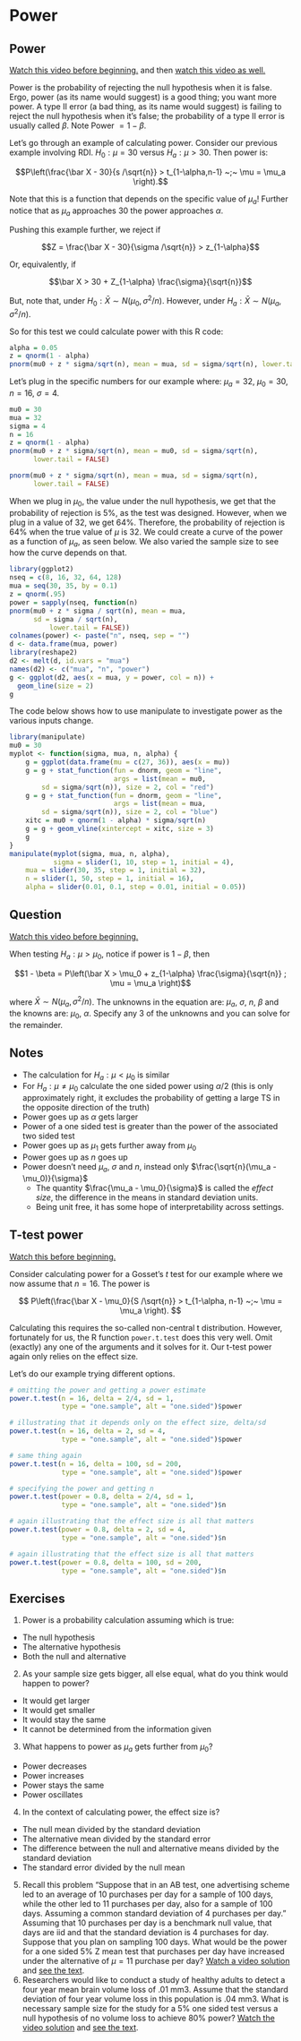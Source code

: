 # Power

## Power
[Watch this video before beginning.](http://youtu.be/-TsBOLiW4rQ?list=PLpl-gQkQivXiBmGyzLrUjzsblmQsLtkzJ)
and then
[watch this video as well.](http://youtu.be/GRS2b1aedmk?list=PLpl-gQkQivXiBmGyzLrUjzsblmQsLtkzJ)

Power is the probability of rejecting the null hypothesis when it is false.
Ergo, power (as its name would suggest) is a good thing; you want more power.
A type II error (a bad thing, as its name would suggest) is failing to reject
the null hypothesis when it's false; the probability of a type II error is
usually called $\beta$. Note Power  $= 1 - \beta$.

Let's go through an example of calculating power.
Consider our previous example involving RDI.
$H_0: \mu = 30$ versus $H_a: \mu > 30$.
Then power is:

$$P\left(\frac{\bar X - 30}{s /\sqrt{n}} > t_{1-\alpha,n-1} ~;~ \mu = \mu_a \right).$$

Note that this is a function that depends on the specific value of $\mu_a$!
Further notice that as $\mu_a$ approaches 30 the power approaches $\alpha$.


Pushing this example further, we reject if

$$Z = \frac{\bar X - 30}{\sigma /\sqrt{n}} > z_{1-\alpha}$$

Or, equivalently, if

$$\bar X > 30 + Z_{1-\alpha} \frac{\sigma}{\sqrt{n}}$$

But, note that, under $H_0 : \bar X \sim N(\mu_0, \sigma^2 / n)$.
However, under $H_a : \bar X \sim N(\mu_a, \sigma^2 / n)$.

So for this test we could calculate power with this R code:


```r
alpha = 0.05
z = qnorm(1 - alpha)
pnorm(mu0 + z * sigma/sqrt(n), mean = mua, sd = sigma/sqrt(n), lower.tail = FALSE)
```


Let's plug in the specific numbers for our example where:
$\mu_a = 32$, $\mu_0 = 30$, $n =16$, $\sigma = 4$.


```r
mu0 = 30
mua = 32
sigma = 4
n = 16
z = qnorm(1 - alpha)
pnorm(mu0 + z * sigma/sqrt(n), mean = mu0, sd = sigma/sqrt(n),
      lower.tail = FALSE)

pnorm(mu0 + z * sigma/sqrt(n), mean = mua, sd = sigma/sqrt(n),
      lower.tail = FALSE)
```


When we plug in $\mu_0$, the value under the null hypothesis, we
get that the probability of rejection is 5%, as the test was designed. However,
when we plug in a value of 32, we get 64%. Therefore, the probability of
rejection is 64% when the true value of $\mu$ is 32. We could create
a curve of the power as a function of $\mu_a$, as seen below.
We also varied the sample size to see how the curve depends on that.

```r
library(ggplot2)
nseq = c(8, 16, 32, 64, 128)
mua = seq(30, 35, by = 0.1)
z = qnorm(.95)
power = sapply(nseq, function(n)
pnorm(mu0 + z * sigma / sqrt(n), mean = mua,
      sd = sigma / sqrt(n), 
          lower.tail = FALSE))
colnames(power) <- paste("n", nseq, sep = "")
d <- data.frame(mua, power)
library(reshape2)
d2 <- melt(d, id.vars = "mua")
names(d2) <- c("mua", "n", "power")    
g <- ggplot(d2, aes(x = mua, y = power, col = n)) +
  geom_line(size = 2)
g        
```


The code below shows how to use manipulate to investigate power
as the various inputs change.


```r
library(manipulate)
mu0 = 30
myplot <- function(sigma, mua, n, alpha) {
    g = ggplot(data.frame(mu = c(27, 36)), aes(x = mu))
    g = g + stat_function(fun = dnorm, geom = "line",
                          args = list(mean = mu0,
        sd = sigma/sqrt(n)), size = 2, col = "red")
    g = g + stat_function(fun = dnorm, geom = "line",
                          args = list(mean = mua,
        sd = sigma/sqrt(n)), size = 2, col = "blue")
    xitc = mu0 + qnorm(1 - alpha) * sigma/sqrt(n)
    g = g + geom_vline(xintercept = xitc, size = 3)
    g
}
manipulate(myplot(sigma, mua, n, alpha),
           sigma = slider(1, 10, step = 1, initial = 4),
    mua = slider(30, 35, step = 1, initial = 32),
    n = slider(1, 50, step = 1, initial = 16),
    alpha = slider(0.01, 0.1, step = 0.01, initial = 0.05))
```


## Question
[Watch this video before beginning.](http://youtu.be/3bWhP5MyuqI?list=PLpl-gQkQivXiBmGyzLrUjzsblmQsLtkzJ)

 When testing $H_a : \mu > \mu_0$, notice if power is $1 - \beta$, then

$$1 - \beta = P\left(\bar X > \mu_0 + z_{1-\alpha} \frac{\sigma}{\sqrt{n}} ; \mu = \mu_a \right)$$

where $\bar X \sim N(\mu_a, \sigma^2 / n)$. The
unknowns in the equation are: $\mu_a$, $\sigma$, $n$,
$\beta$ and the knowns are: $\mu_0$, $\alpha$.
Specify any 3 of the unknowns and you can solve for the remainder.

## Notes
- The calculation for $H_a:\mu < \mu_0$ is similar
- For $H_a: \mu \neq \mu_0$ calculate the one sided power using
  $\alpha / 2$ (this is only approximately right, it excludes the probability of
  getting a large TS in the opposite direction of the truth)
- Power goes up as $\alpha$ gets larger
- Power of a one sided test is greater than the power of the
  associated two sided test
- Power goes up as $\mu_1$ gets further away from $\mu_0$
- Power goes up as $n$ goes up
- Power doesn't need $\mu_a$, $\sigma$ and $n$, instead only $\frac{\sqrt{n}(\mu_a - \mu_0)}{\sigma}$
  - The quantity $\frac{\mu_a - \mu_0}{\sigma}$ is called the *effect size*, the difference in the means in standard deviation units.
  - Being unit free, it has some hope of interpretability across settings.

## T-test power
[Watch this before beginning.](http://youtu.be/1DiwutNpt5Y?list=PLpl-gQkQivXiBmGyzLrUjzsblmQsLtkzJ)

Consider calculating power for a Gosset's *t* test for our example where
we now assume that $n=16$. The power is

$$
P\left(\frac{\bar X - \mu_0}{S /\sqrt{n}} > t_{1-\alpha, n-1} ~;~ \mu = \mu_a \right).
$$

Calculating this requires the so-called non-central t distribution.
However, fortunately for us, the R function `power.t.test` does this very well.
Omit (exactly) any one of the arguments and it solves for it. Our t-test
power again only relies on the effect size.

Let's do our example trying different options.


```r
# omitting the power and getting a power estimate
power.t.test(n = 16, delta = 2/4, sd = 1,
             type = "one.sample", alt = "one.sided")$power

# illustrating that it depends only on the effect size, delta/sd
power.t.test(n = 16, delta = 2, sd = 4,
             type = "one.sample", alt = "one.sided")$power

# same thing again
power.t.test(n = 16, delta = 100, sd = 200,
             type = "one.sample", alt = "one.sided")$power

# specifying the power and getting n
power.t.test(power = 0.8, delta = 2/4, sd = 1,
             type = "one.sample", alt = "one.sided")$n

# again illustrating that the effect size is all that matters
power.t.test(power = 0.8, delta = 2, sd = 4,
             type = "one.sample", alt = "one.sided")$n

# again illustrating that the effect size is all that matters
power.t.test(power = 0.8, delta = 100, sd = 200,
             type = "one.sample", alt = "one.sided")$n
```


## Exercises

1. Power is a probability calculation assuming which is true:
  - The null hypothesis
  - The alternative hypothesis
  - Both the null and alternative
2. As your sample size gets bigger, all else equal, what do you think would happen to power?
  - It would get larger
  - It would get smaller
  - It would stay the same
  - It cannot be determined from the information given
3. What happens to power as $\mu_a$ gets further from $\mu_0$?
  - Power decreases
  - Power increases
  - Power stays the same
  - Power oscillates
4. In the context of calculating power, the effect size is?
  - The null mean divided by the standard deviation
  - The alternative mean divided by the standard error
  - The difference between the null and alternative means divided by the standard deviation
  - The standard error divided by the null mean
5. Recall this problem "Suppose that in an AB test, one advertising scheme led to an average of 10 purchases per day for a sample of 100 days, while the other led to 11 purchases per day, also for a sample of 100 days.
Assuming a common standard deviation of 4 purchases per day." Assuming that 10 purchases per day is a benchmark null value,
that days are iid and that the standard deviation is 4 purchases for day. Suppose that you
plan on sampling 100 days. What would be the power for a one sided 5%
Z mean test that purchases per day
have increased under the alternative of $\mu = 11$ purchase per day? [Watch a video
solution](https://www.youtube.com/watch?v=RiS6EFnPYY8&index=34&list=PLpl-gQkQivXhHOcVeU3bSJg78zaDYbP9L) and [see the text](http://bcaffo.github.io/courses/06_StatisticalInference/homework/hw4.html#10).
6. Researchers would like to conduct a study of healthy adults to detect a four year mean brain volume loss of .01 mm3. Assume that the standard deviation of four year volume loss in this population is .04 mm3.  What is necessary sample size for the study for a 5% one sided test versus a null hypothesis of no volume loss to achieve 80% power? [Watch the video solution](https://www.youtube.com/watch?v=lrXyJrtatzk&index=35&list=PLpl-gQkQivXhHOcVeU3bSJg78zaDYbP9L)
and [see the text](http://bcaffo.github.io/courses/06_StatisticalInference/homework/hw4.html#11).
